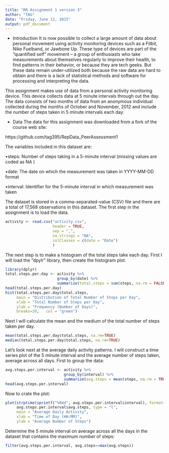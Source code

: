 ```yaml
---
title: "RR Assignment 1 version 3"
author: "TAG"
date: "Friday, June 12, 2015"
output: pdf_document
---
```


* Introduction
It is now possible to collect a large amount of data about personal movement using activity monitoring devices such as a Fitbit, Nike Fuelband, or Jawbone Up. These type of devices are part of the "quantified self" movement -- a group of enthusiasts who take measurements about themselves regularly to improve their health, to find patterns in their behavior, or because they are tech geeks. But these data remain under-utilized both because the raw data are hard to obtain and there is a lack of statistical methods and software for processing and interpreting the data.

This assignment makes use of data from a personal activity monitoring device. This device collects data at 5 minute intervals through out the day. The data consists of two months of data from an anonymous individual collected during the months of October and November, 2012 and include the number of steps taken in 5 minute intervals each day.



* Data
The data for this assignment was downloaded from a fork of the course web site:

https://github.com/tag395/RepData_PeerAssessment1

The variables included in this dataset are:

•steps: Number of steps taking in a 5-minute interval (missing values are coded as  NA )


•date: The date on which the measurement was taken in YYYY-MM-DD format


•interval: Identifier for the 5-minute interval in which measurement was taken


The dataset is stored in a comma-separated-value (CSV) file and there are a total of 17,568 observations in this dataset.
The first step in the assignment is to load the data.


```r
activity <- read.csv("activity.csv",
                     header = TRUE,
                     sep = ",",
                     na.strings = "NA",
                     colClasses = c(date = "Date")
                     )

```

The next step is to make a histogram of the total steps take each day. First I will load the "dpylr" library, then create the histogram plot.


```r
library(dplyr)
total.steps.per.day <- activity %>%
                       group_by(date) %>%
                       summarize(total.steps = sum(steps, na.rm = FALSE))
head(total.steps.per.day)
hist(total.steps.per.day$total.steps, 
     main = "Distribution of Total Number of Steps per Day", 
     xlab = "Total Number of Steps per Day", 
     ylab = "Frequency (Number of Days)", 
     breaks=20,   col = "green")

```

Next I will calculate the mean and the medium of the total number of steps taken per day.

```r
mean(total.steps.per.day$total.steps, na.rm=TRUE)
median(total.steps.per.day$total.steps, na.rm=TRUE)

```

Let's look next at the average daily activity patterns. I will construct a time series plot of the 5 minute interval and the average number of steps taken, average across all days. First to group the data:

```r
avg.steps.per.interval <- activity %>%
                          group_by(interval) %>%
                          summarize(avg.steps = mean(steps, na.rm = TRUE))
head(avg.steps.per.interval)

```

Now to crate the plot:

```r
plot(strptime(sprintf("%04d", avg.steps.per.interval$interval), format="%H%M"),
     avg.steps.per.interval$avg.steps, type = "l", 
     main = "Average Daily Activity", 
     xlab = "Time of Day (HH:MM)", 
     ylab = "Average Number of Steps")

```

Determine the 5 minute interval on average across all the days in the dataset that contains the maximum number of steps:

```r
filter(avg.steps.per.interval, avg.steps==max(avg.steps))
```


